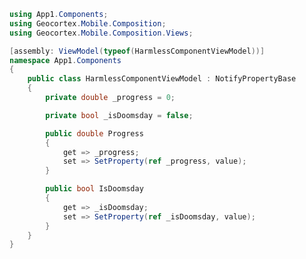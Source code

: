 ```csharp
using App1.Components;
using Geocortex.Mobile.Composition;
using Geocortex.Mobile.Composition.Views;

[assembly: ViewModel(typeof(HarmlessComponentViewModel))]
namespace App1.Components
{
    public class HarmlessComponentViewModel : NotifyPropertyBase
    {
        private double _progress = 0;

        private bool _isDoomsday = false;

        public double Progress
        {
            get => _progress;
            set => SetProperty(ref _progress, value);
        }

        public bool IsDoomsday
        {
            get => _isDoomsday;
            set => SetProperty(ref _isDoomsday, value);
        }
    }
}

```
